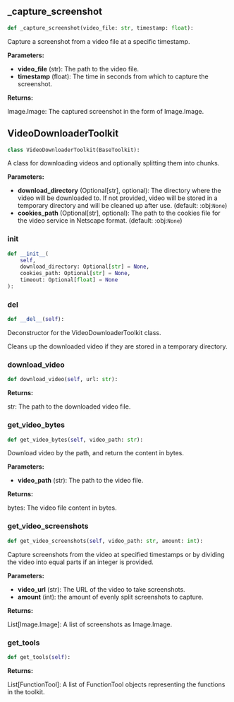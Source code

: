 <a id="camel.toolkits.video_download_toolkit"></a>

<a id="camel.toolkits.video_download_toolkit._capture_screenshot"></a>

## _capture_screenshot

```python
def _capture_screenshot(video_file: str, timestamp: float):
```

Capture a screenshot from a video file at a specific timestamp.

**Parameters:**

- **video_file** (str): The path to the video file.
- **timestamp** (float): The time in seconds from which to capture the screenshot.

**Returns:**

  Image.Image: The captured screenshot in the form of Image.Image.

<a id="camel.toolkits.video_download_toolkit.VideoDownloaderToolkit"></a>

## VideoDownloaderToolkit

```python
class VideoDownloaderToolkit(BaseToolkit):
```

A class for downloading videos and optionally splitting them into
chunks.

**Parameters:**

- **download_directory** (Optional[str], optional): The directory where the video will be downloaded to. If not provided, video will be stored in a temporary directory and will be cleaned up after use. (default: :obj:`None`)
- **cookies_path** (Optional[str], optional): The path to the cookies file for the video service in Netscape format. (default: :obj:`None`)

<a id="camel.toolkits.video_download_toolkit.VideoDownloaderToolkit.__init__"></a>

### __init__

```python
def __init__(
    self,
    download_directory: Optional[str] = None,
    cookies_path: Optional[str] = None,
    timeout: Optional[float] = None
):
```

<a id="camel.toolkits.video_download_toolkit.VideoDownloaderToolkit.__del__"></a>

### __del__

```python
def __del__(self):
```

Deconstructor for the VideoDownloaderToolkit class.

Cleans up the downloaded video if they are stored in a temporary
directory.

<a id="camel.toolkits.video_download_toolkit.VideoDownloaderToolkit.download_video"></a>

### download_video

```python
def download_video(self, url: str):
```

**Returns:**

  str: The path to the downloaded video file.

<a id="camel.toolkits.video_download_toolkit.VideoDownloaderToolkit.get_video_bytes"></a>

### get_video_bytes

```python
def get_video_bytes(self, video_path: str):
```

Download video by the path, and return the content in bytes.

**Parameters:**

- **video_path** (str): The path to the video file.

**Returns:**

  bytes: The video file content in bytes.

<a id="camel.toolkits.video_download_toolkit.VideoDownloaderToolkit.get_video_screenshots"></a>

### get_video_screenshots

```python
def get_video_screenshots(self, video_path: str, amount: int):
```

Capture screenshots from the video at specified timestamps or by
dividing the video into equal parts if an integer is provided.

**Parameters:**

- **video_url** (str): The URL of the video to take screenshots.
- **amount** (int): the amount of evenly split screenshots to capture.

**Returns:**

  List[Image.Image]: A list of screenshots as Image.Image.

<a id="camel.toolkits.video_download_toolkit.VideoDownloaderToolkit.get_tools"></a>

### get_tools

```python
def get_tools(self):
```

**Returns:**

  List[FunctionTool]: A list of FunctionTool objects representing
the functions in the toolkit.
